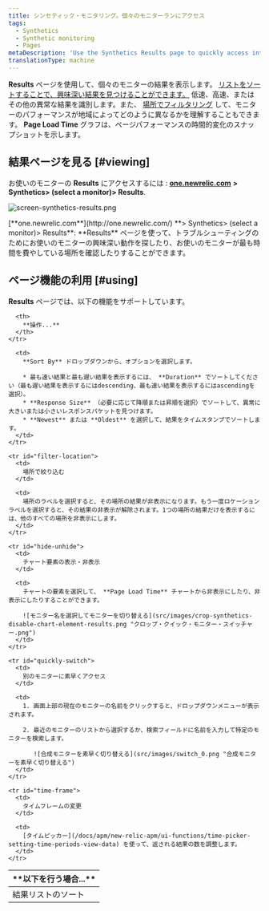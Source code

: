 ```yaml
---
title: シンセティック・モニタリング。個々のモニターランにアクセス
tags:
  - Synthetics
  - Synthetic monitoring
  - Pages
metaDescription: 'Use the Synthetics Results page to quickly access interesting monitor results, and to sort your results by location and performance.'
translationType: machine
---
```


**Results** ページを使用して、個々のモニターの結果を表示します。 [リストをソートすることで、興味深い結果を見つけることができます。](#sort-list) 低速、高速、またはその他の異常な結果を識別します。また、 [場所でフィルタリング](#filter-location) して、モニターのパフォーマンスが地域によってどのように異なるかを理解することもできます。 **Page Load Time** グラフは、ページパフォーマンスの時間的変化のスナップショットを示します。

## 結果ページを見る [#viewing]

お使いのモニターの **Results** にアクセスするには : [**one.newrelic.com**](http://one.newrelic.com/) **> Synthetics> (select a monitor)> Results**.

![screen-synthetics-results.png](src/images/results.png 'screen-synthetics-results.png')

<figcaption>
  [**one.newrelic.com**](http://one.newrelic.com/) **> Synthetics> (select a
  monitor)> Results**: **Results**
  ページを使って、トラブルシューティングのためにお使いのモニターの興味深い動作を探したり、お使いのモニターが最も時間を費やしている場所を確認したりすることができます。
</figcaption>

## ページ機能の利用 [#using]

**Results** ページでは、以下の機能をサポートしています。

<table>
  <thead>
    <tr>
      <th width={200}>
        **以下を行う場合...**
      </th>

      <th>
        **操作...**
      </th>
    </tr>

  </thead>

  <tbody>
    <tr id="sort-list">
      <td>
        結果リストのソート
      </td>

      <td>
        **Sort By** ドロップダウンから、オプションを選択します。

        * 最も速い結果と最も遅い結果を表示するには、 **Duration** でソートしてください（最も遅い結果を表示するにはdescending、最も速い結果を表示するにはascendingを選択）。
        * **Response Size** （必要に応じて降順または昇順を選択）でソートして、異常に大きいまたは小さいレスポンスパケットを見つけます。
        * **Newest** または **Oldest** を選択して、結果をタイムスタンプでソートします。
      </td>
    </tr>

    <tr id="filter-location">
      <td>
        場所で絞り込む
      </td>

      <td>
        場所のラベルを選択すると、その場所の結果が非表示になります。もう一度ロケーションラベルを選択すると、その結果の非表示が解除されます。1つの場所の結果だけを表示するには、他のすべての場所を非表示にします。
      </td>
    </tr>

    <tr id="hide-unhide">
      <td>
        チャート要素の表示・非表示
      </td>

      <td>
        チャートの要素を選択して、 **Page Load Time** チャートから非表示にしたり、非表示にしたりすることができます。

        ![モニター名を選択してモニターを切り替える](src/images/crop-synthetics-disable-chart-element-results.png "クロップ・クイック・モニター・スイッチャー.png")
      </td>
    </tr>

    <tr id="quickly-switch">
      <td>
        別のモニターに素早くアクセス
      </td>

      <td>
        1. 画面上部の現在のモニターの名前をクリックすると、ドロップダウンメニューが表示されます。

        2. 最近のモニターのリストから選択するか、検索フィールドに名前を入力して特定のモニターを検索します。

           ![合成モニターを素早く切り替える](src/images/switch_0.png "合成モニターを素早く切り替える")
      </td>
    </tr>

    <tr id="time-frame">
      <td>
        タイムフレームの変更
      </td>

      <td>
        [タイムピッカー](/docs/apm/new-relic-apm/ui-functions/time-picker-setting-time-periods-view-data) を使って、返される結果の数を調整します。
      </td>
    </tr>

  </tbody>
</table>

